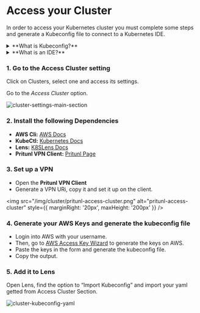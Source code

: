 
# Access your Cluster

In order to access your Kubernetes cluster you must complete some steps and generate a Kubeconfig file to connect to a Kubernetes IDE.

<details>
<summary>
**What is Kubeconfig?**
</summary>
Kubeconfig is a configuration file used by the Kubernetes command-line tool *kubectl* to interact with Kubernetes clusters. It contains information about the clusters, users, contexts, and namespaces that *kubectl* uses to communicate with one or more Kubernetes clusters.
</details>

<details>
<summary>
**What is an IDE?**
</summary>
An IDE for Kubernetes is a software environment that provides tools and features specifically designed to help developers create, manage, and deploy applications on Kubernetes clusters, integrating Kubernetes commands, resource management, and YAML/Helm chart editing within the development workflow.

Lens is an open-source IDE for Kubernetes, providing a user-friendly GUI to manage, monitor, and troubleshoot multiple clusters in real-time.
</details>

### 1. Go to the Access Cluster setting 

Click on Clusters, select one and access its settings. 

Go to the *Access Cluster* option. 

<Zoom overlayBgColorEnd="rgba(255, 255, 255, 0.8)">
  <img
    src="/img/cluster/cluster-settings-main-section.png"
    alt="cluster-settings-main-section"
  />
</Zoom>

### 2. Install the following Dependencies

- **AWS Cli:** [AWS Docs](https://docs.aws.amazon.com/cli/latest/userguide/getting-started-install.html)
- **KubeCtl:** [Kubernetes Docs](https://kubernetes.io/docs/tasks/tools/)
- **Lens:** [K8SLens Docs](https://docs.k8slens.dev/getting-started/install-lens/)
- **Pritunl VPN Client:** [Pritunl Page](https://pritunl.com/)

### 3. Set up a VPN

- Open the **Pritunl VPN Client**
- Generate a VPN URi, copy it and set it up on the client.

<img src="/img/cluster/pritunl-access-cluster.png" alt="pritunl-access-cluster" style={{ marginRight: '20px', maxHeight: '200px' }} />

### 4. Generate your AWS Keys and generate the kubeconfig file

- Login into AWS with your username.
- Then, go to [AWS Access Key Wizard](https://us-east-1.console.aws.amazon.com/iam/home#/security_credentials/access-key-wizard) to generate the keys on AWS.
- Paste the keys in the form and generate the kubeconfig file.
- Copy the output.

### 5. Add it to Lens

Open Lens, find the option to “Import Kubeconfig” and import your yaml getted from Access Cluster Section.

<Zoom overlayBgColorEnd="rgba(255, 255, 255, 0.8)">
  <img
    src="/img/cluster/cluster-kubeconfig-yaml.png"
    alt="cluster-kubeconfig-yaml"
  />
</Zoom>